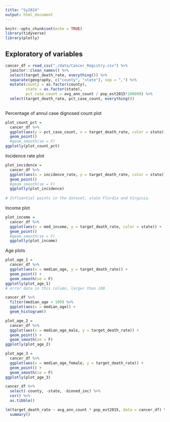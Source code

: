 ```yaml
---
title: "Sy2824"
output: html_document
---
```


```r
knitr::opts_chunk$set(echo = TRUE)
library(tidyverse)
library(plotly)
```

## Exploratory of variables
```r
cancer_df = read_csv("./data/Cancer_Registry.csv") %>% 
  janitor::clean_names() %>% 
  select(target_death_rate, everything()) %>% 
  separate(geography, c("county", "state"), sep = ",") %>% 
  mutate(county = as.factor(county), 
         state = as.factor(state),
         pct_case_count = avg_ann_count / pop_est2015*100000) %>% 
  select(target_death_rate, pct_case_count, everything())
  
```

Percentage of annul case dignosed count plot
```r
plot_count_pct =
  cancer_df %>% 
  ggplot(aes(y = pct_case_count, x = target_death_rate, color = state)) +
  geom_point() 
  #geom_smooth(se = F)
ggplotly(plot_count_pct)
```

Incidence rate plot
```r
plot_incidence = 
  cancer_df %>% 
  ggplot(aes(x = incidence_rate, y = target_death_rate, color = state)) +
  geom_point() 
  #geom_smooth(se = F)
  ggplotly(plot_incidence)
  
# Influential points in the dataset, state Flordia and Virginia.
```

Income plot
```r
plot_income = 
  cancer_df %>% 
  ggplot(aes(x = med_income, y = target_death_rate, color = state)) +
  geom_point() 
  #geom_smooth(se = F)
  ggplotly(plot_income)
```

Age plots
```r
plot_age_1 =
  cancer_df %>% 
  ggplot(aes(x = median_age, y = target_death_rate)) +
  geom_point() +
  geom_smooth(se = F)
ggplotly(plot_age_1)
# error data in this column, larger than 100

cancer_df %>%
  filter(median_age < 100) %>% 
  ggplot(aes(x = median_age)) +
  geom_histogram()

plot_age_2 =
  cancer_df %>% 
  ggplot(aes(x = median_age_male, y = target_death_rate)) +
  geom_point() +
  geom_smooth(se = F)
ggplotly(plot_age_2)

plot_age_3 =
  cancer_df %>% 
  ggplot(aes(x = median_age_female, y = target_death_rate)) +
  geom_point() +
  geom_smooth(se = F)
ggplotly(plot_age_3)
```

```r
cancer_df %>% 
  select(-county, -state, -binned_inc) %>% 
  cor() %>% 
  as.tibble() 
```

```r
lm(target_death_rate ~ avg_ann_count * pop_est2015, data = cancer_df) %>% 
  summary()
```

